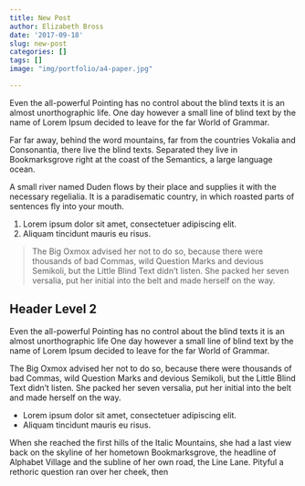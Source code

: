 ```yaml
---
title: New Post
author: Elizabeth Bross
date: '2017-09-18'
slug: new-post
categories: []
tags: []
image: "img/portfolio/a4-paper.jpg"

---
```


Even the all-powerful Pointing has no control about the blind texts it is an almost unorthographic life. One day however a small line of blind text by the name of Lorem Ipsum decided to leave for the far World of Grammar.
<!--more-->

Far far away, behind the word mountains, far from the countries Vokalia and Consonantia, there live the blind texts. Separated they live in Bookmarksgrove right at the coast of the Semantics, a large language ocean.

A small river named Duden flows by their place and supplies it with the necessary regelialia. It is a paradisematic country, in which roasted parts of sentences fly into your mouth.

1. Lorem ipsum dolor sit amet, consectetuer adipiscing elit.
2. Aliquam tincidunt mauris eu risus.

> The Big Oxmox advised her not to do so, because there were thousands of bad Commas, wild Question Marks and devious Semikoli, but the Little Blind Text didn't listen. She packed her seven versalia, put her initial into the belt and made herself on the way.

## Header Level 2

Even the all-powerful Pointing has no control about the blind texts it is an almost unorthographic life One day however a small line of blind text by the name of Lorem Ipsum decided to leave for the far World of Grammar.

The Big Oxmox advised her not to do so, because there were thousands of bad Commas, wild Question Marks and devious Semikoli, but the Little Blind Text didn't listen. She packed her seven versalia, put her initial into the belt and made herself on the way.

* Lorem ipsum dolor sit amet, consectetuer adipiscing elit.
* Aliquam tincidunt mauris eu risus.

When she reached the first hills of the Italic Mountains, she had a last view back on the skyline of her hometown Bookmarksgrove, the headline of Alphabet Village and the subline of her own road, the Line Lane. Pityful a rethoric question ran over her cheek, then  
